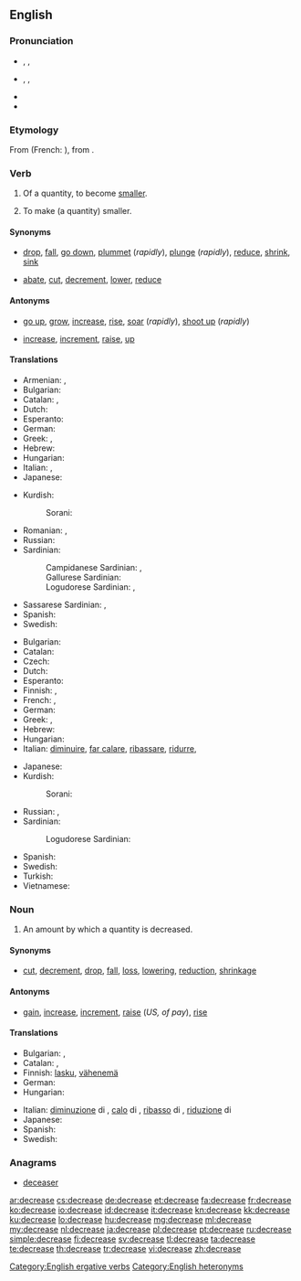 ==English==

===Pronunciation===
* {{a|verb}} {{enPR|dĭkrēs'}}, {{IPA|/dɪˈkriːs/}}, {{X-SAMPA|/dI"kri:s/}}
* {{a|noun}} {{enPR|dē'krēs}}, {{IPA|/ˈdiːkriːs/}}, {{X-SAMPA|/"di:kri:s/}}
* {{audio|En-us-decrease.ogg|Audio (US)}}
* {{rhymes|iːs}}

===Etymology===
From {{etyl|fro|en}} {{term|descreistre|lang=fro}} (French: {{term|décroître|lang=fr}}), from {{etyl|la|en}} {{term|decrescere|lang=la}}.

===Verb===
{{en-verb|decreas|ing}}

# {{intransitive}} Of a quantity, to become [[smaller]].
# {{transitive}} To make (a quantity) smaller.

====Synonyms====
* {{sense|become smaller}} [[drop]], [[fall]], [[go down]], [[plummet]] (''rapidly''), [[plunge]] (''rapidly''), [[reduce]], [[shrink]], [[sink]]
* {{sense|make smaller}} [[abate]], [[cut]], [[decrement]], [[lower]], [[reduce]]

====Antonyms====
* {{sense|become larger}} [[go up]], [[grow]], [[increase]], [[rise]], [[soar]] (''rapidly''), [[shoot up]] (''rapidly'')
* {{sense|make larger}} [[increase]], [[increment]], [[raise]], [[up]] {{qualifier|informal}}

====Translations====
{{trans-top|become smaller}}
* Armenian: {{t|hy|փոքրանալ|tr=p’ok’ranal}},  {{t-|hy|պակասել|tr=pakasel}}
* Bulgarian: {{t|bg|намалявам се}}
* Catalan: {{t|ca|decréixer}}, {{t|ca|disminuir}}
* Dutch: {{t|nl|afnemen}}
* Esperanto: {{t|eo|malpliiĝi}}
* German: {{t+|de|abnehmen}}
* Greek: {{t|el|μειώνομαι}}, {{t+|el|λιγοστεύω}}
* Hebrew: {{t|he|פחת|tr=pakhát}}
* Hungarian: {{t|hu|csökken}}
* Italian: {{t+|it|diminuire}}, {{t+|it|calare}}
* Japanese: {{t|ja|減少する|tr=げんしょうする, genshō suru|sc=Jpan}}
{{trans-mid}}
* Kurdish:
*: Sorani: {{ku-Arab|[[که‌م کردن]]}}
* Romanian: {{t|ro|descrește}}, {{t-|ro|scădea}}
* Russian: {{t+|ru|уменьшиться|tr=umén'shit'sya}}
* Sardinian:
*: Campidanese Sardinian: {{tø|sro|calai}}, {{tø|sro|menguai}}
*: Gallurese Sardinian: {{tø|sdn|affluscià}}
*: Logudorese Sardinian: {{tø|src|menguare}}, {{tø|src|minimare}}
* Sassarese Sardinian: {{tø|sdc|miminà}}, {{tø|sdc|abbracà}}
* Spanish: {{t+|es|disminuir}}
* Swedish: {{t+|sv|minska}}
{{trans-bottom}}

{{trans-top|make smaller}}
* Bulgarian: {{t|bg|намалявам}}
* Catalan: {{t|ca|disminuir}}
* Czech: {{t|cs|snížit}}
* Dutch: {{t|nl|verminderen}}
* Esperanto: {{t|eo|malpliigi}}
* Finnish: {{t+|fi|laskea}}, {{t+|fi|vähentää}}
* French: {{t+|fr|diminuer}}, {{t+|fr|réduire}}
* German: {{t+|de|verringern}}
* Greek: {{t|el|μειώνω}}, {{t|el|ελαττώνω}}
* Hebrew: {{t-|he|הפחית|tr=hifkhít}}
* Hungarian: {{t|hu|csökkent}}
* Italian: [[diminuire]], [[far calare]], [[ribassare]], [[ridurre]],  {{t|it|decrementare}}
{{trans-mid}}
* Japanese: {{t|ja|減少する|alt=減少させる|tr=げんしょうさせる, genshō saseru|sc=Jpan}}
* Kurdish:
*: Sorani: {{ku-Arab|[[که‌م کردن]]}}
* Russian: {{t|ru|уменьшить|tr=umén'shit'}},  {{t|ru|понизить|tr=ponízit'}}
* Sardinian:
*: Logudorese Sardinian: {{tø|src|mèngua}}
* Spanish: {{t|es|disminuir}}
* Swedish: {{t+|sv|minska}}
* Turkish: {{t+|tr|azaltmak}}
* Vietnamese: {{t+|vi|hạ|xs=Vietnamese}}
{{trans-bottom}}

===Noun===
{{en-noun}}

# An amount by which a quantity is decreased.

====Synonyms====
* {{sense|amount by which a quantity is decreased}} [[cut]], [[decrement]], [[drop]], [[fall]], [[loss]], [[lowering]], [[reduction]], [[shrinkage]]

====Antonyms====
* {{sense|amount by which a quantity is decreased}} [[gain]], [[increase]], [[increment]], [[raise]] (''US, of pay''), [[rise]]

====Translations====
{{trans-top|amount of decrease}}
* Bulgarian: {{t|bg|намаляване|n}},  {{t|bg|намаление|n}}
* Catalan: {{t|ca|disminució|f}}, {{t|ca|decreixença|f}}
* Finnish: [[lasku]], [[vähenemä]]
* German: {{t+|de|Verringerung|f}}
* Hungarian: {{t|hu|csökkenés}}
{{trans-mid}}
* Italian: [[diminuzione]] di {{f}}, [[calo]] di {{m}}, [[ribasso]] di {{m}}, [[riduzione]] di {{f}}
* Japanese: {{t|ja|減少|tr=げんしょう, genshō|sc=Jpan}}
* Spanish: {{t|es|disminución|f}}
* Swedish: {{t|sv|minskning|c}}
{{trans-bottom}}

===Anagrams===
* [[deceaser#English|deceaser]]

[[Category:English ergative verbs]]
[[Category:English heteronyms]]

[[ar:decrease]]
[[cs:decrease]]
[[de:decrease]]
[[et:decrease]]
[[fa:decrease]]
[[fr:decrease]]
[[ko:decrease]]
[[io:decrease]]
[[id:decrease]]
[[it:decrease]]
[[kn:decrease]]
[[kk:decrease]]
[[ku:decrease]]
[[lo:decrease]]
[[hu:decrease]]
[[mg:decrease]]
[[ml:decrease]]
[[my:decrease]]
[[nl:decrease]]
[[ja:decrease]]
[[pl:decrease]]
[[pt:decrease]]
[[ru:decrease]]
[[simple:decrease]]
[[fi:decrease]]
[[sv:decrease]]
[[tl:decrease]]
[[ta:decrease]]
[[te:decrease]]
[[th:decrease]]
[[tr:decrease]]
[[vi:decrease]]
[[zh:decrease]]